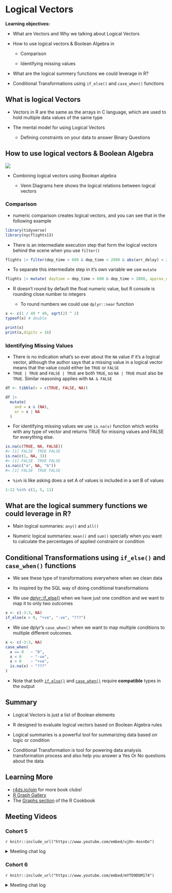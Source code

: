 # Logical Vectors

**Learning objectives:**

-   What are Vectors and Why we talking about Logical Vectors

-   How to use logical vectors & Boolean Algebra in

    -   Comparison

    -   Identifying missing values

-   What are the logical summery functions we could leverage in R?

-   Conditional Transformations using `if_else()` and `case_when()` functions

## What is logical Vectors

-   Vectors in R are the same as the arrays in C language, which are used to hold multiple data values of the same type

-   The mental model for using Logical Vectors

    -   Defining constraints on your data to answer Binary Questions

## How to use logical vectors & Boolean Algebra

![](images/14_venn_diagrams.png)

-   Combining logical vectors using Boolean algebra

    -   Venn Diagrams here shows the logical relations between logical vectors

### Comparison

-   numeric comparison creates logical vectors, and you can see that in the following example

```r
library(tidyverse)
library(nycflights13)
```

-   There is an intermediate execution step that form the logical vectors behind the scene when you use `filter()`

```r
flights |> filter(dep_time > 600 & dep_time < 2000 & abs(arr_delay) < 20)
```

-   To separate this intermediate step in it's own variable we use `mutate`

```r
flights |> mutate( daytime = dep_time > 600 & dep_time < 2000, approx_ontime = abs(arr_delay) < 20, .keep = "used" )
```

-   R doesn't round by default the float numeric value, but R console is rounding close number to integers

    -   To round numbers we could use `dplyr::near` function

```r
x <- c(1 / 49 * 49, sqrt(2) ^ 2)
typeof(x) # double
```

```r
print(x)
print(x,digits = 16)

```

### Identifying Missing Values

-   There is no indication what's so ever about the `NA` value if it's a logical vector, although the author says that a missing value in a logical vector means that the value could either be `TRUE` or `FALSE`
-   `TRUE | TRUE` and `FALSE | TRUE` are both `TRUE`, so `NA | TRUE` must also be `TRUE`. Similar reasoning applies with `NA & FALSE`

```r
df <- tibble(x = c(TRUE, FALSE, NA))

df |> 
  mutate(
    and = x & (NA),
    or = x | NA
  )
```

-   For identifying missing values we use `is.na(x)` function which works with any type of vector and returns TRUE for missing values and FALSE for everything else.

```r
is.na(c(TRUE, NA, FALSE))
#> [1] FALSE  TRUE FALSE
is.na(c(1, NA, 3))
#> [1] FALSE  TRUE FALSE
is.na(c("a", NA, "b"))
#> [1] FALSE  TRUE FALSE
```

-   `%in%` is like asking does a set A of values is included in a set B of values

```r
1:12 %in% c(1, 5, 11)
```

## What are the logical summery functions we could leverage in R?

-   Main logical summaries: `any()` and `all()`

-   Numeric logical summaries: `mean()` and `sum()` specially when you want to calculate the percentages of applied constraint or condition

## Conditional Transformations using `if_else()` and `case_when()` functions

-   We see these type of transformations everywhere when we clean data

-   Its inspired by the SQL way of doing conditional transformations

-   We use [dplyr::if_else()](https://dplyr.tidyverse.org/reference/if_else.html) when we have just one condition and we want to map it to only two outcomes

```r
x <- c(-3:3, NA)
if_else(x > 0, "+ve", "-ve", "???")
```

-   We use dplyr's `case_when()` when we want to map multiple conditions to multiple different outcomes.

```r
x <- c(-3:3, NA)
case_when(
  x == 0   ~ "0",
  x < 0    ~ "-ve", 
  x > 0    ~ "+ve",
  is.na(x) ~ "???"
)
```

-   Note that both [`if_else()`](https://dplyr.tidyverse.org/reference/if_else.html) and [`case_when()`](https://dplyr.tidyverse.org/reference/case_when.html) require **compatible** types in the output

## Summary

-   Logical Vectors is just a list of Boolean elements

-   R designed to evaluate logical vectors based on Boolean Algebra rules

-   Logical summaries is a powerful tool for summarizing data based on logic or condition

-   Conditional Transformation is tool for powering data analysis transformation process and also help you answer a Yes Or No questions about the data

## Learning More

-   [r4ds.io/join](r4ds.io/join) for more book clubs!
-   [R Graph Gallery](https://www.r-graph-gallery.com/ggplot2-package.html)
-   The [Graphs section](http://www.cookbook-r.com/Graphs/) of the R Cookbook

## Meeting Videos

### Cohort 5

`r knitr::include_url("https://www.youtube.com/embed/ujOn-4esnDo")`

<details>

<summary>Meeting chat log</summary>

    00:13:43    Njoki Njuki Lucy:   Is it best to visualize the variation in a categorical variable with only two levels using a bar chart? If not, what's the chart to use if I may ask?
    00:16:00    Ryan Metcalf:   Great question Njoki, Categorical, by definition is a set that a variable can have. Say, Male / Female / Other. This example indicates a variable can have three states. It depends on your data set.
    00:16:51    Eileen: bar or pie chart?
    00:16:51    Ryan Metcalf:   There are other forms of presentation other than a bar chart. I.E “quantifying” each category.
    00:18:37    Eileen: box chart
    00:18:46    Njoki Njuki Lucy:   thank you so much  everyone :)
    00:24:31    lucus w:    This website is excellent in determining geom to use: www.data-to-viz.com
    00:25:22    Njoki Njuki Lucy:   awesome, thanks
    00:25:44    Eileen: Box charts are great for showing outliers
    00:26:31    Federica Gazzelloni:    other interesting resources:
    00:26:34    Federica Gazzelloni:    https://www.r-graph-gallery.com/ggplot2-package.html
    00:26:51    Federica Gazzelloni:    http://www.cookbook-r.com/Graphs/
    00:34:19    Amitrajit:  what is the difference in putting aes()  inside geom_count() rather than main ggplot() call?
    00:35:38    Ryan Metcalf:   Like maybe Supply vs Demand curves?
    00:41:16    Federica Gazzelloni:    what about the factor() that we add to a variable when we apply a color?
    00:42:33    Susie Neilson:  I do aes your way Jon!
    00:43:07    Federica Gazzelloni:    and grouping inside the aes
    00:49:27    Amitrajit:  thanks!
    00:49:32    Federica Gazzelloni:    thanks
    00:49:35    Njoki Njuki Lucy:   thank you, bye
    00:49:45    Eileen: Thank you!

</details>

### Cohort 6

`r knitr::include_url("https://www.youtube.com/embed/mYTD9DbM174")`

<details>

<summary>Meeting chat log</summary>

    00:06:21    Matthew Efoli:  good evening Daniel and Esmeralda
    00:07:39    Matthew Efoli:  hello everyone
    00:08:08    Daniel Adereti: Hello Matthew!
    00:08:44    Daniel Adereti: I guess we can start? so we can finish the 2 chapters as Exploratory Data Analysis is quite long and involved
    00:09:04    Freya Watkins:  Sounds good! Hi all :)
    00:10:55    Freya Watkins:  yes can see
    00:23:14    Daniel Adereti: na > Not available
    00:23:32    Maria Eleni Soilemezidi:    rm = remove
    00:25:49    Esmeralda Cruz: yes
    00:26:29    Esmeralda Cruz: to remove the outliers maybe?
    00:29:20    Adeyemi Olusola:    No
    00:29:22    Freya Watkins:  we can't see it no
    00:29:27    Maria Eleni Soilemezidi:    no we can't see it!
    00:29:38    Maria Eleni Soilemezidi:    thank you! Yes
    00:32:57    Daniel Adereti: Cedric's article is a nice one! Helpful to understand descriptive use case of different plot ideas
    00:43:19    Daniel Adereti: we can do the exercises
    00:43:27    Esmeralda Cruz: ok
    00:43:28    Maria Eleni Soilemezidi:    yes, sure!
    00:45:20    Adeyemi Olusola:    we can try reorder
    00:45:28    Adeyemi Olusola:    from the previous example
    00:51:44    Maria Eleni Soilemezidi:    that's a good idea
    00:52:28    Daniel Adereti: Thanks!
    00:52:42    Daniel Adereti: cut_in_color_graph <- diamonds %>% 
      group_by(color, cut) %>% 
      summarise(n = n()) %>% 
      mutate(proportion_cut_in_color = n/sum(n)) %>%
      ggplot(aes(x = color, y = cut))+
      geom_tile(aes(fill = proportion_cut_in_color))+
      labs(fill = "proportion\ncut in color")
    00:53:32    Esmeralda Cruz: 😮
    00:53:47    Adeyemi Olusola:    smiles
    00:54:13    Adeyemi Olusola:    but lets try reorder...I think we should be able to pull something from it, though not sure about the heatmap thingy
    00:54:26    Adeyemi Olusola:    on our own though*
    01:05:38    Maria Eleni Soilemezidi:    no worries! Thank you for the presentation, Matthew! :)
    01:05:39    Freya Watkins:  Thanks Matthew!
    01:06:44    Maria Eleni Soilemezidi:    bye everyone, see you next week!

</details>
